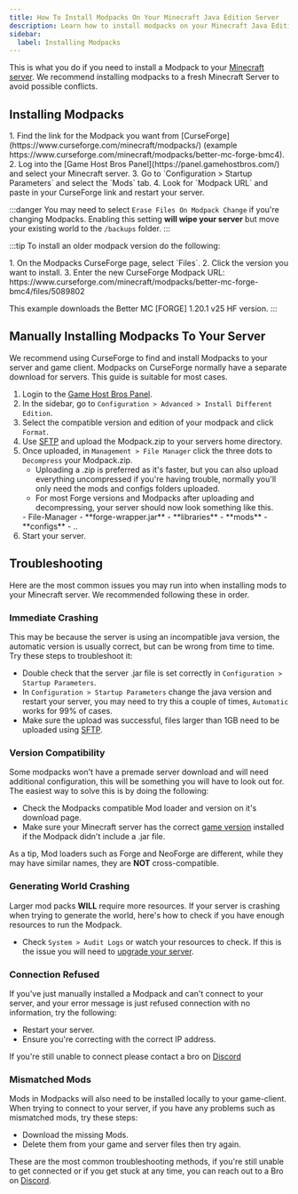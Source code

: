 ---
title: How To Install Modpacks On Your Minecraft Java Edition Server
description: Learn how to install modpacks on your Minecraft Java Edition dedicated Server
sidebar:
  label: Installing Modpacks
---

This is what you do if you need to install a Modpack to your [Minecraft server](https://www.gamehostbros.com/minecraft-server-hosting/). We recommend installing modpacks to a fresh Minecraft Server to avoid possible conflicts.

## Installing Modpacks

<Steps>
  1. Find the link for the Modpack you want from [CurseForge](https://www.curseforge.com/minecraft/modpacks/) (example https://www.curseforge.com/minecraft/modpacks/better-mc-forge-bmc4).
  2. Log into the [Game Host Bros Panel](https://panel.gamehostbros.com/) and select your Minecraft server.
  3. Go to `Configuration > Startup Parameters` and select the `Mods` tab.
  4. Look for `Modpack URL` and paste in your CurseForge link and restart your server.
</Steps>

:::danger
You may need to select `Erase Files On Modpack Change` if you're changing Modpacks. Enabling this setting **will wipe your server** but move your existing world to the `/backups` folder.
:::

:::tip
To install an older modpack version do the following:

<Steps>
1. On the Modpacks CurseForge page, select `Files`.
2. Click the version you want to install.
3. Enter the new CurseForge Modpack URL: https://www.curseforge.com/minecraft/modpacks/better-mc-forge-bmc4/files/5089802
</Steps>

This example downloads the Better MC [FORGE] 1.20.1 v25 HF version.
:::

## Manually Installing Modpacks To Your Server

We recommend using CurseForge to find and install Modpacks to your server and game client. Modpacks on CurseForge normally have a separate download for servers. This guide is suitable for most cases.

<Steps>

  1. Login to the [Game Host Bros Panel](https://panel.gamehostbros.com/).
  2. In the sidebar, go to `Configuration > Advanced > Install Different Edition`.
  3. Select the compatible version and edition of your modpack and click `Format`.
  4. Use [SFTP](/getting-started/uploading-files/#using-sftp) and upload the Modpack.zip to your servers home directory.
  5. Once uploaded, in `Management > File Manager` click the three dots to `Decompress` your Modpack.zip.
     - Uploading a .zip is preferred as it's faster, but you can also upload everything uncompressed if you're having trouble, normally you'll only need the mods and configs folders uploaded.
     - For most Forge versions and Modpacks after uploading and decompressing, your server should now look something like this.
     <FileTree>
     - File-Manager
       - **forge-wrapper.jar** 
       - **libraries**
       - **mods**
       - **configs**
       - ..
     </FileTree>
  6. Start your server.
</Steps>

## Troubleshooting

Here are the most common issues you may run into when installing mods to your Minecraft server. We recommended following these in order.

### Immediate Crashing

This may be because the server is using an incompatible java version, the automatic version is usually correct, but can be wrong from time to time. Try these steps to troubleshoot it:

- Double check that the server .jar file is set correctly in `Configuration > Startup Parameters`.
- In `Configuration > Startup Parameters` change the java version and restart your server, you may need to try this a couple of times, `Automatic` works for 99% of cases.
- Make sure the upload was successful, files larger than 1GB need to be uploaded using [SFTP](/getting-started/uploading-files/#using-sftp).

### Version Compatibility

Some modpacks won't have a premade server download and will need additional configuration, this will be something you will have to look out for. The easiest way to solve this is by doing the following:

- Check the Modpacks compatible Mod loader and version on it's download page.
- Make sure your Minecraft server has the correct [game version](/games/minecraft/changing-versions/) installed if the Modpack didn't include a .jar file.

As a tip, Mod loaders such as Forge and NeoForge are different, while they may have similar names, they are **NOT** cross-compatible.

### Generating World Crashing

Larger mod packs **WILL** require more resources. If your server is crashing when trying to generate the world, here's how to check if you have enough resources to run the Modpack.

- Check `System > Audit Logs` or watch your resources to check. If this is the issue you will need to [upgrade your server](/account/upgrade-your-server/).

### Connection Refused

If you've just manually installed a Modpack and can't connect to your server, and your error message is just refused connection with no information, try the following:

- Restart your server.
- Ensure you're correcting with the correct IP address.

If you're still unable to connect please contact a bro on [Discord](https://discord.gg/FN4XgbAwzr)

### Mismatched Mods

Mods in Modpacks will also need to be installed locally to your game-client. When trying to connect to your server, if you have any problems such as mismatched mods, try these steps:

- Download the missing Mods.
- Delete them from your game and server files then try again.

These are the most common troubleshooting methods, if you're still unable to get connected or if you get stuck at any time, you can reach out to a Bro on [Discord](https://discord.gg/FN4XgbAwzr). 